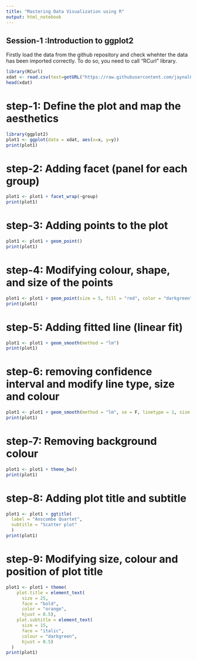```yaml
---
title: "Mastering Data Visualization using R"
output: html_notebook
---
```


## Session-1 :Introduction to ggplot2
Firstly load the data from the github repository and check whehter the data has been imported correctly. To do so, you need to call "RCurl" library.

```r
library(RCurl)
xdat <- read.csv(text=getURL("https://raw.githubusercontent.com/jaynal83/MDVR/master/data/anscombe_quartet_modified.csv"), header = T, sep = ",")
head(xdat)
```


# step-1: Define the plot and map the aesthetics
```r
library(ggplot2)
plot1 <- ggplot(data = xdat, aes(x=x, y=y))
print(plot1)
```

# step-2: Adding facet (panel for each group)
```r
plot1 <- plot1 + facet_wrap(~group)
print(plot1)
```

# step-3: Adding points to the plot
```r
plot1 <- plot1 + geom_point()
print(plot1)
```

# step-4: Modifying colour, shape, and size of the points
```r
plot1 <- plot1 + geom_point(size = 5, fill = "red", color = "darkgreen", shape = 21)
print(plot1)
```

# step-5: Adding fitted line (linear fit)
```r
plot1 <- plot1 + geom_smooth(method = "lm")
print(plot1)
```

# step-6: removing confidence interval and modify line type, size and colour
```r
plot1 <- plot1 + geom_smooth(method = "lm", se = F, linetype = 1, size = 2, col = "orange")
print(plot1)
```


# step-7: Removing background colour
```r
plot1 <- plot1 + theme_bw()
print(plot1)
```

# step-8: Adding plot title and subtitle
```r
plot1 <- plot1 + ggtitle(
  label = "Anscombe Quartet", 
  subtitle = "Scatter plot"
  ) 
print(plot1)
```


# step-9: Modifying size, colour and position of plot title
```r
plot1 <- plot1 + theme(
    plot.title = element_text(
      size = 25, 
      face = "bold", 
      color = "orange", 
      hjust = 0.5),
    plot.subtitle = element_text(
      size = 15, 
      face = "italic", 
      colour = "darkgreen", 
      hjust = 0.5)
  )
print(plot1)
```

